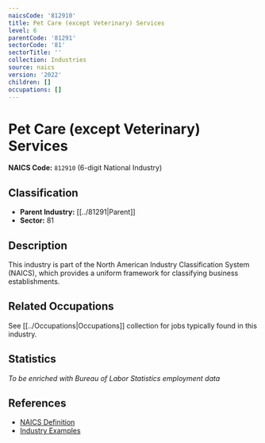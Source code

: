 ```yaml
---
naicsCode: '812910'
title: Pet Care (except Veterinary) Services
level: 6
parentCode: '81291'
sectorCode: '81'
sectorTitle: ''
collection: Industries
source: naics
version: '2022'
children: []
occupations: []
---
```

# Pet Care (except Veterinary) Services

**NAICS Code:** `812910` (6-digit National Industry)

## Classification

- **Parent Industry:** [[../81291|Parent]]
- **Sector:** 81

## Description

This industry is part of the North American Industry Classification System (NAICS), which provides a uniform framework for classifying business establishments.

## Related Occupations

See [[../Occupations|Occupations]] collection for jobs typically found in this industry.

## Statistics

*To be enriched with Bureau of Labor Statistics employment data*

## References

- [NAICS Definition](https://www.census.gov/naics/)
- [Industry Examples](https://www.census.gov/naics/2022NAICS/)
